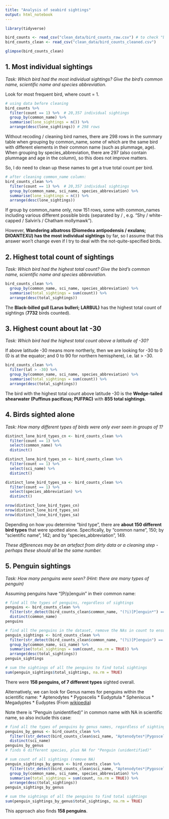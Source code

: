 ```yaml
---
title: "Analysis of seabird sightings"
output: html_notebook
---
```


```r
library(tidyverse)
```


```r
bird_counts <- read_csv("clean_data/bird_counts_raw.csv") # to check "before cleaning" answers
bird_counts_clean <- read_csv("clean_data/bird_counts_cleaned.csv")

glimpse(bird_counts_clean)
```

## 1. Most individual sightings

_Task: Which bird had the most individual sightings? Give the bird’s common name, scientific name and species abbreviation._

Look for most frequent bird, where count = 1.

```r
# using data before cleaning
bird_counts %>% 
  filter(count == 1) %>%  # 20,357 individual sightings
  group_by(common_name) %>% 
  summarise(lone_sightings = n()) %>% 
  arrange(desc(lone_sightings)) # 298 rows
```

Without recoding / cleaning bird names, there are 298 rows in the summary table when grouping by common_name, some of which are the same bird with different elements in their common name (such as plummage, age). When grouping by species_abbreviation, there are 297 (also contain plummage and age in the column), so this does not improve matters.

So, I do need to clean up these names to get a true total count per bird.

```r
# after cleaning common_name column:
bird_counts_clean %>% 
  filter(count == 1) %>%  # 20,357 individual sightings
  group_by(common_name, sci_name, species_abbreviation) %>% 
  summarise(lone_sightings = n()) %>% 
  arrange(desc(lone_sightings)) 
```
If group by common_name only, now 151 rows, some with common_names including various different possible birds (separated by / , e.g. "Shy / white-capped / Salvin's / Chatham mollymawk"). 

However, **Wandering albatross (Diomedea antipodensis / exulans; DIOANTEXU) has the most individual sightings** by far, so I assume that this answer won't change even if I try to deal with the not-quite-specified birds.

## 2. Highest total count of sightings

_Task: Which bird had the highest total count? Give the bird’s common name, scientific name and species abbreviation._

```r
bird_counts_clean %>% 
  group_by(common_name, sci_name, species_abbreviation) %>% 
  summarise(total_sightings = sum(count)) %>% 
  arrange(desc(total_sightings)) 
```
The **Black-billed gull (Larus bulleri; LARBUL)** has the highest total count of sightings (**7732** birds counted).

## 3. Highest count about lat -30

_Task: Which bird had the highest total count above a latitude of -30?_

If above latitude -30 means more northerly, then we are looking for -30 to 0 (0 is at the equator; and 0 to 90 for northern hemisphere), i.e. lat > -30.

```r
bird_counts_clean %>% 
  filter(lat > -30) %>% 
  group_by(common_name, sci_name, species_abbreviation) %>% 
  summarise(total_sightings = sum(count)) %>% 
  arrange(desc(total_sightings))
```
The bird with the highest total count above latitude -30 is the **Wedge-tailed shearwater (Puffinus pacificus; PUFPAC)** with **855 total sightings**.

## 4. Birds sighted alone

_Task: How many different types of birds were only ever seen in groups of 1?_

```r
distinct_lone_bird_types_cn <- bird_counts_clean %>% 
  filter(count == 1) %>% 
  select(common_name) %>% 
  distinct()

distinct_lone_bird_types_sn <- bird_counts_clean %>% 
  filter(count == 1) %>% 
  select(sci_name) %>% 
  distinct()

distinct_lone_bird_types_sa <- bird_counts_clean %>% 
  filter(count == 1) %>% 
  select(species_abbreviation) %>% 
  distinct()

nrow(distinct_lone_bird_types_cn)
nrow(distinct_lone_bird_types_sn)
nrow(distinct_lone_bird_types_sa)
```

Depending on how you determine "bird type", there are **about 150 different bird types** that were spotted alone. Specifically, by "common name", 150; by "scientific name", 142; and by "species_abbreviation", 149.

_These differences may be an artefact from dirty data or a cleaning step - perhaps these should all be the same number._

## 5. Penguin sightings

_Task: How many penguins were seen? (Hint: there are many types of penguin)_

Assuming penguins have "[P/p]enguin" in their common name:
```r
# find all the types of penguins, regardless of sightings
penguins <- bird_counts_clean %>% 
  filter(str_detect(bird_counts_clean$common_name, "(?i)[P]enguin*") == TRUE) %>% 
  distinct(common_name)
penguins

# find all the penguins in the dataset, remove the NAs in count to ensure sums count all sightings
penguin_sightings <- bird_counts_clean %>% 
  filter(str_detect(bird_counts_clean$common_name, "(?i)[P]enguin") == TRUE) %>% 
  group_by(common_name, sci_name) %>% 
  summarise(total_sightings = sum(count, na.rm = TRUE)) %>% 
  arrange(desc(total_sightings))
penguin_sightings
```
```r
# sum the sightings of all the penguins to find total sightings
sum(penguin_sightings$total_sightings, na.rm = TRUE)
```

There were **158 penguins, of 7 different types** sighted overall.

Alternatively, we can look for Genus names for penguins within the scientific name: 
* Aptenodytes
* Pygoscelis
* Eudyptula
* Spheniscus
* Megadyptes
* Eudyptes
(From [wikipedia](https://en.wikipedia.org/wiki/Penguin))

Note there is "Penguin (unidentified)" in common name with NA in scientific name, so also include this case:
``` r
# find all the types of penguins by genus names, regardless of sightings
penguins_by_genus <- bird_counts_clean %>%
  filter((str_detect(bird_counts_clean$sci_name, "Aptenodytes*|Pygoscelis*|Eudyptula*|Spheniscus*|Megadyptes*|Eudyptes*") == TRUE) | (str_detect(bird_counts_clean$common_name, "Penguin (unidentified)*") == TRUE)) %>% 
  distinct(sci_name)
penguins_by_genus
# finds 6 different species, plus NA for "Penguin (unidentified)"

# sum count of all sightings (remove NA)
penguin_sightings_by_genus <- bird_counts_clean %>% 
  filter((str_detect(bird_counts_clean$sci_name, "Aptenodytes*|Pygoscelis*|Eudyptula*|Spheniscus*|Megadyptes*|Eudyptes*") == TRUE) | (str_detect(bird_counts_clean$common_name, "Penguin (unidentified)*") == TRUE)) %>% 
  group_by(common_name, sci_name, species_abbreviation) %>% 
  summarise(total_sightings = sum(count, na.rm = TRUE)) %>% 
  arrange(desc(total_sightings))
penguin_sightings_by_genus
```

```r
# sum the sightings of all the penguins to find total sightings
sum(penguin_sightings_by_genus$total_sightings, na.rm = TRUE)
```

This approach also finds **158 penguins**.